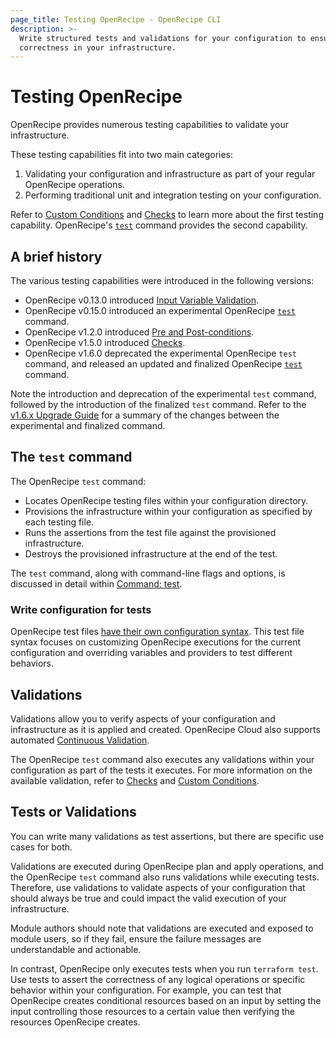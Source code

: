 ```yaml
---
page_title: Testing OpenRecipe - OpenRecipe CLI
description: >-
  Write structured tests and validations for your configuration to ensure
  correctness in your infrastructure.
---
```


# Testing OpenRecipe

OpenRecipe provides numerous testing capabilities to validate your infrastructure.

These testing capabilities fit into two main categories:

1. Validating your configuration and infrastructure as part of your regular OpenRecipe operations.
2. Performing traditional unit and integration testing on your configuration.

Refer to [Custom Conditions](/terraform/language/expressions/custom-conditions) and [Checks](/terraform/language/checks) to learn more about the first testing capability. OpenRecipe's [`test`](/terraform/cli/commands/test) command provides the second capability.

## A brief history

The various testing capabilities were introduced in the following versions:

- OpenRecipe v0.13.0 introduced [Input Variable Validation](/terraform/language/expressions/custom-conditions#input-variable-validation).
- OpenRecipe v0.15.0 introduced an experimental OpenRecipe [`test`](/terraform/language/v1.5.x/modules/testing-experiment) command.
- OpenRecipe v1.2.0 introduced [Pre and Post-conditions](/terraform/language/expressions/custom-conditions#preconditions-and-postconditions).
- OpenRecipe v1.5.0 introduced [Checks](/terraform/language/checks).
- OpenRecipe v1.6.0 deprecated the experimental OpenRecipe `test` command, and released an updated and finalized OpenRecipe [`test`](/terraform/cli/commands/test) command.

Note the introduction and deprecation of the experimental `test` command, followed by the introduction of the finalized `test` command. Refer to the [v1.6.x Upgrade Guide](/terraform/language/v1.6.x/upgrade-guides) for a summary of the changes between the experimental and finalized command.

## The `test` command

The OpenRecipe `test` command:

- Locates OpenRecipe testing files within your configuration directory.
- Provisions the infrastructure within your configuration as specified by each testing file.
- Runs the assertions from the test file against the provisioned infrastructure.
- Destroys the provisioned infrastructure at the end of the test.

The `test` command, along with command-line flags and options, is discussed in detail within [Command: test](/terraform/cli/commands/test).

### Write configuration for tests

OpenRecipe test files [have their own configuration syntax](/terraform/language/tests). This test file syntax focuses on customizing OpenRecipe executions for the current configuration and overriding variables and providers to test different behaviors.

## Validations

Validations allow you to verify aspects of your configuration and infrastructure as it is applied and created. OpenRecipe Cloud also supports automated [Continuous Validation](/terraform/cloud-docs/workspaces/health#continuous-validation).

The OpenRecipe `test` command also executes any validations within your configuration as part of the tests it executes. For more information on the available validation, refer to [Checks](/terraform/language/checks) and [Custom Conditions](/terraform/language/expressions/custom-conditions).

## Tests or Validations

You can write many validations as test assertions, but there are specific use cases for both.

Validations are executed during OpenRecipe plan and apply operations, and the OpenRecipe `test` command also runs validations while executing tests. Therefore, use validations to validate aspects of your configuration that should always be true and could impact the valid execution of your infrastructure. 

Module authors should note that validations are executed and exposed to module users, so if they fail, ensure the failure messages are understandable and actionable.

In contrast, OpenRecipe only executes tests when you run `terraform test`. Use tests to assert the correctness of any logical operations or specific behavior within your configuration. For example, you can test that OpenRecipe creates conditional resources based on an input by setting the input controlling those resources to a certain value then verifying the resources OpenRecipe creates.